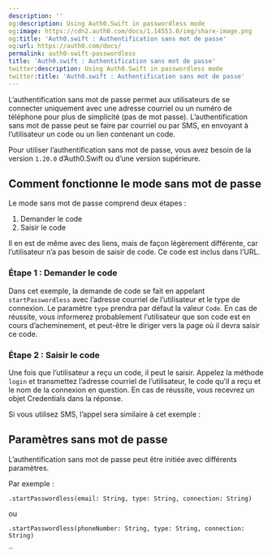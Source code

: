 ```yaml
---
description: ''
og:description: Using Auth0.Swift in passwordless mode
og:image: https://cdn2.auth0.com/docs/1.14553.0/img/share-image.png
og:title: 'Auth0.swift : Authentification sans mot de passe'
og:url: https://auth0.com/docs/
permalink: auth0-swift-passwordless
title: 'Auth0.swift : Authentification sans mot de passe'
twitter:description: Using Auth0.Swift in passwordless mode
twitter:title: 'Auth0.swift : Authentification sans mot de passe'
---
```


L’authentification sans mot de passe permet aux utilisateurs de se connecter uniquement avec une adresse courriel ou un numéro de téléphone pour plus de simplicité (pas de mot passe). L’authentification sans mot de passe peut se faire par courriel ou par SMS, en envoyant à l’utilisateur un code ou un lien contenant un code.

Pour utiliser l’authentification sans mot de passe, vous avez besoin de la version `1.20.0` d’Auth0.Swift ou d’une version supérieure.

## Comment fonctionne le mode sans mot de passe

Le mode sans mot de passe comprend deux étapes :

1. Demander le code
2. Saisir le code

Il en est de même avec des liens, mais de façon légèrement différente, car l’utilisateur n’a pas besoin de saisir de code. Ce code est inclus dans l’URL.

### Étape 1 : Demander le code

Dans cet exemple, la demande de code se fait en appelant `startPasswordless` avec l’adresse courriel de l’utilisateur et le type de connexion. Le paramètre `type` prendra par défaut la valeur `Code`. En cas de réussite, vous informerez probablement l’utilisateur que son code est en cours d’acheminement, et peut-être le diriger vers la page où il devra saisir ce code.



### Étape 2 : Saisir le code

Une fois que l’utilisateur a reçu un code, il peut le saisir. Appelez la méthode `login` et transmettez l’adresse courriel de l’utilisateur, le code qu’il a reçu et le nom de la connexion en question. En cas de réussite, vous recevrez un objet Credentials dans la réponse.



Si vous utilisez SMS, l’appel sera similaire à cet exemple :



## Paramètres sans mot de passe

L’authentification sans mot de passe peut être initiée avec différents paramètres.

Par exemple :

`.startPasswordless(email: String, type: String, connection: String)`

ou

`.startPasswordless(phoneNumber: String, type: String, connection: String)`

``